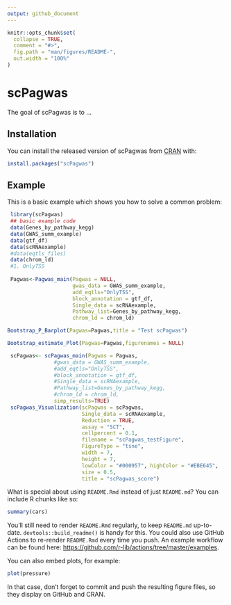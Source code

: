 ```yaml
---
output: github_document
---
```


<!-- README.md is generated from README.Rmd. Please edit that file -->

```r
knitr::opts_chunk$set(
  collapse = TRUE,
  comment = "#>",
  fig.path = "man/figures/README-",
  out.width = "100%"
)
```

# scPagwas

<!-- badges: start -->
<!-- badges: end -->

The goal of scPagwas is to ...

## Installation

You can install the released version of scPagwas from [CRAN](https://CRAN.R-project.org) with:

``` r
install.packages("scPagwas")
```

## Example

This is a basic example which shows you how to solve a common problem:

```r
 library(scPagwas)
 ## basic example code
 data(Genes_by_pathway_kegg)
 data(GWAS_summ_example)
 data(gtf_df)
 data(scRNAexample)
 #data(eqtls_files)
 data(chrom_ld)
 #1. OnlyTSS
 
 Pagwas<-Pagwas_main(Pagwas = NULL,
                     gwas_data = GWAS_summ_example,
                     add_eqtls="OnlyTSS",
                     block_annotation = gtf_df,
                     Single_data = scRNAexample,
                     Pathway_list=Genes_by_pathway_kegg,
                     chrom_ld = chrom_ld)
``` 

```r
Bootstrap_P_Barplot(Pagwas=Pagwas,title = "Test scPagwas")
```

```r

Bootstrap_estimate_Plot(Pagwas=Pagwas,figurenames = NULL)

```

```r

 scPagwas<- scPagwas_main(Pagwas = Pagwas,
               #gwas_data = GWAS_summ_example,
               #add_eqtls="OnlyTSS",
               #block_annotation = gtf_df,
               #Single_data = scRNAexample,
               #Pathway_list=Genes_by_pathway_kegg,
               #chrom_ld = chrom_ld,
               simp_results=TRUE)
 scPagwas_Visualization(scPagwas = scPagwas,
                        Single_data = scRNAexample,
                        Reduction = TRUE,
                        assay = "SCT",
                        cellpercent = 0.1,
                        filename = "scPagwas_testFigure",
                        FigureType = "tsne",
                        width = 7,
                        height = 7,
                        lowColor = "#000957", highColor = "#EBE645",
                        size = 0.5,
                        title = "scPagwas_score")

```

What is special about using `README.Rmd` instead of just `README.md`? You can include R chunks like so:

```r
summary(cars)
```

You'll still need to render `README.Rmd` regularly, to keep `README.md` up-to-date. `devtools::build_readme()` is handy for this. You could also use GitHub Actions to re-render `README.Rmd` every time you push. An example workflow can be found here: <https://github.com/r-lib/actions/tree/master/examples>.

You can also embed plots, for example:

```r
plot(pressure)
```

In that case, don't forget to commit and push the resulting figure files, so they display on GitHub and CRAN.
